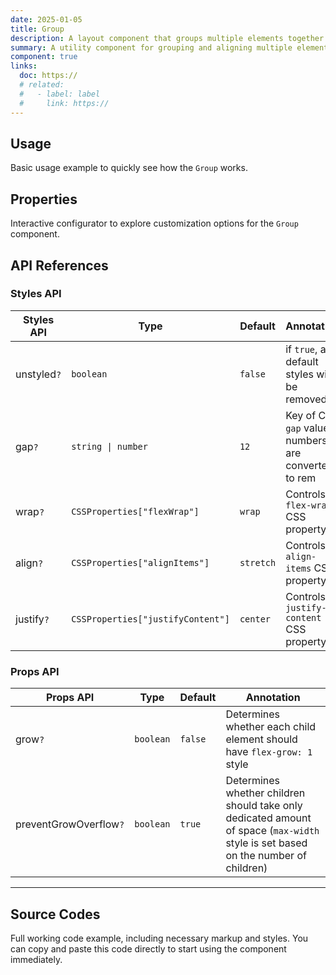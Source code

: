 ```yaml
---
date: 2025-01-05
title: Group
description: A layout component that groups multiple elements together with consistent spacing, alignment, or styling.
summary: A utility component for grouping and aligning multiple elements as a cohesive unit.
component: true
links:
  doc: https://
  # related:
  #   - label: label
  #     link: https://
---
```


## Usage

Basic usage example to quickly see how the `Group` works.

<GroupDemosUsage />

## Properties

Interactive configurator to explore customization options for the `Group` component.

<GroupDemosConfigurator />

## API References

### Styles API

| Styles API  | Type                              | Default   | Annotation                                            |
| ----------- | --------------------------------- | --------- | ----------------------------------------------------- |
| unstyled`?` | `boolean`                         | `false`   | if `true`, all default styles will be removed         |
| gap`?`      | `string \| number`                | `12`      | Key of CSS `gap` values, numbers are converted to rem |
| wrap`?`     | `CSSProperties["flexWrap"]`       | `wrap`    | Controls `flex-wrap` CSS property                     |
| align`?`    | `CSSProperties["alignItems"]`     | `stretch` | Controls `align-items` CSS property                   |
| justify`?`  | `CSSProperties["justifyContent"]` | `center`  | Controls `justify-content` CSS property               |

### Props API

| Props API              | Type      | Default | Annotation                                                                                                                        |
| ---------------------- | --------- | ------- | --------------------------------------------------------------------------------------------------------------------------------- |
| grow`?`                | `boolean` | `false` | Determines whether each child element should have `flex-grow: 1` style                                                            |
| preventGrowOverflow`?` | `boolean` | `true`  | Determines whether children should take only dedicated amount of space (`max-width` style is set based on the number of children) |

---

## Source Codes

Full working code example, including necessary markup and styles.
You can copy and paste this code directly to start using the component immediately.

<SourceCodes name="group" />

